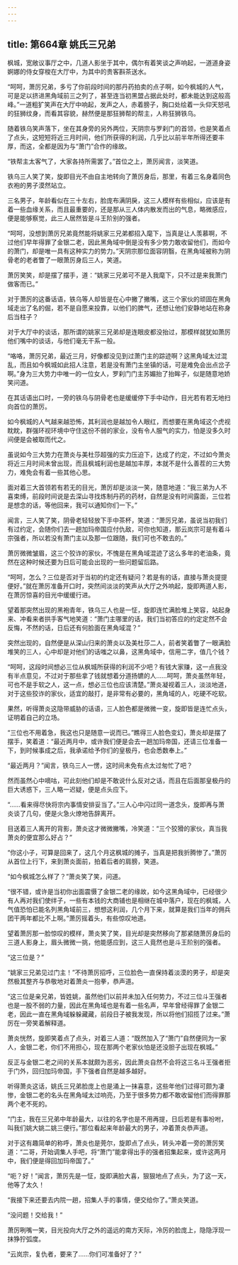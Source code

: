```yaml
---
---
---
```

title: 第664章 姚氏三兄弟
---



枫城，宽敞议事厅之中，几道人影坐于其中，偶尔有着笑谈之声响起，一道道身姿婀娜的侍女穿梭在大厅中，为其中的贵客斟茶送水。

“呵呵，萧厉兄弟，多亏了你前段时间的那丹药拍卖的点子啊，如今枫城的人气，可是足以挤进黑角域前三之列了，甚至连当初黑盟占据此处时，都未能达到这般高峰。”一道粗犷笑声在大厅中响起，发声之人，赤着膀子，胸口处绘着一头仰天怒吼的狂狮纹身，而看其容貌，赫然便是那狂狮帮的帮主，人称狂狮铁乌。

随着铁乌笑声落下，坐在其身旁的另外两位，天阴宗与罗刹门的首领，也是笑着点了点头，这短短将近三月时间，他们所获得的利润，几乎比以前半年所得还要丰厚，而这，全都是因为与“萧门”合作的缘故。

“铁帮主太客气了，大家各持所需罢了。”首位之上，萧厉闻言，淡笑道。

铁乌三人笑了笑，旋即目光不由自主地转向了萧厉身后，那里，有着三名身着同色衣袍的男子漠然站立。

三名男子，年龄看似在三十左右，脸庞布满阴戾，这三人模样有些相似，应该是有着一些血缘关系，而且最重要的，还是那从三人体内散发而出的气息，略微感应，便是能够察觉，此三人居然皆是斗王阶别的强者。

“呵呵，没想到萧厉兄弟竟然能将姚家三兄弟都招入麾下，当真是让人羡慕啊，不过他们早年得罪了金银二老，因此黑角域中倒是没有多少势力敢收留他们，而如今的萧门，却是唯一具有这种实力的势力。”天阴宗那位面容阴翳，在黑角域被称为阴骨老的老者瞥了一眼萧厉身后三人，笑道。

萧厉笑笑，却是摆了摆手，道：“姚家三兄弟可不是入我麾下，只不过是来我萧门做客而已。”

对于萧厉的这番话语，铁乌等人却皆是在心中撇了撇嘴，这三个家伙的顽固在黑角域走出了名的倔，若不是自愿来投靠，以他们的脾气，还想让他们安静地站在称身后当柱子？

对于大厅中的谈话，那所谓的姚家三兄弟却是连眼皮都没抬过，那模样就犹如萧厉他们嘴中的谈话，与他们毫无干系一般。

“咯咯，萧厉兄弟，最近三月，好像都没见到过萧门主的踪迹啊？这黑角域太过混乱，而且如今枫城如此招人注意，若是没有萧门主坐镇的话，可是难免会出点岔子啊。”身为三大势力中唯一的一位女人，罗刹门门主苏媚抬了抬眸子，似是随意地娇笑问道。

在其话语出口时，一旁的铁乌与阴骨老也是缓缓停下手中动作，目光若有若无地扫向首位的萧厉。

如今枫城的人气越来越恐怖，其利润也是越加令人眼红，而想要在黑角域这个虎视眈眈，群强环视环境中守住这份不弱的家业，没有令人服气的实力，怕是没多久时间便是会被取而代之。

虽说如今三大势力在萧炎与美杜莎超强的实力压迫下，达成了约定，不过如今萧炎将近三月时间未曾出现，而且枫城利润也是越加丰厚，本就不是什么善茬的三大势力，难免会有着一些其他心思。

面对着三大首领若有若无的目光，萧厉却是淡淡一笑，随意地道：“我三弟为人不喜束缚，前段时间说是去深山寻找炼制丹药的药材，自然是没有时间露面，三位若是想念的话，等他回来，我可以通知你们一下。”

闻言，三人笑了笑，阴骨老轻轻放下手中茶杯，笑道：“萧厉兄弟，虽说当初我们有过约定，会随你们去一趟加玛帝国应付仇敌，可你也知道，那云岚宗可是有着斗宗强者，所以若没有萧门主以及那一位跟随，我们可也不敢去的。”

萧厉微微皱眉，这三个狡诈的家伙，不愧是在黑角域混迹了这么多年的老油条，竟然在这种时候还要为日后可能会出现的一些问题留后路。

“呵呵，怎么？三位是否对于当初的约定还有疑问？若是有的话，直接与萧炎提提便好。”就在萧厉准备开口时，突然间淡淡的笑声从大厅之外响起，旋即两道人影，在萧厉惊喜的目光中缓缓行进。

望着那突然出现的黑袍青年，铁乌三人也是一怔，旋即连忙满脸堆上笑容，站起身来、冲看来者拱手客气地笑道：“萧门主哪里的话，我们当初答应的约定定然不会反悔，不然的话，日后还有何脸面在黑角域混？”

突然出现的，自然便是从深山归来的萧炎以及美杜莎二人，前者笑着瞥了一眼满脸堆笑的三人，心中却是对他们的话嗤之以鼻，这黑角域中，信用二字，值几个钱？

“呵呵，这段时间想必三位从枫城所获得的利润不少吧？有钱大家赚，这一点我没有半点意见，不过对于那些拿了钱就想着分道扬镳的人……呵呵，萧炎虽然年轻，可也不是手软之人，这一点，想必三位也应该清楚。”萧炎凝视着三人，淡淡地道，对于这些狡诈的家伙，适宜的敲打，是非常有必要的，黑角域的人，吃硬不吃软。

果然，听得萧炎这隐带威胁的话语，三人脸色都是微微一变，旋即皆是连忙点头，证明着自己的立场。

“三位也不用着急，我这也只是随意一说而已。”瞧得三人脸色变幻，萧炎却是摆了摆手，笑着道：“最近两月中，或许我们便是会去一趟加玛帝国，还请三位准备一下，到时候事成之后，我承诺给予你们的皇极丹，也会悉数奉上。”

“最近两月？”闻言，铁乌三人一愣，这时间未免有点太过匆忙了吧？

然而虽然心中嘀咕，可此刻他们却是不敢说什么反对之话，而且在后面那皇极丹的巨大诱惑下，三人略一迟疑，便是点头应下。

“……看来得尽快将宗内事情安排妥当了。”三人心中闪过同一道念头，旋即再与萧炎谈了几句，便是火急火燎地告辞离开。

目送着三人离开的背影，萧炎这才微微撇嘴，冷笑道：“三个狡猾的家伙，真当我萧炎的便宜那么好占？”

“你这小子，可算是回来了，这几个月这枫城的摊子，当真是把我折腾惨了。”萧厉从首位上行下，来到萧炎面前，拍着后者的肩膀，笑道。

“如今枫城怎么样了？”萧炎笑了笑，问道。

“很不错，或许是当初你出面震慑了金银二老的缘故，如今这黑角域中，已经很少有人再对我们使绊子，一些有本钱的大商铺也是相继在城中落户，现在的枫城，人气值恐怕已能名列黑角域前三，想想这利润，几个月下来，就算是我们当年的佣兵团干两年都比不上啊。”萧厉摇着头，有些惊叹地道。

望着萧厉那一脸惊叹的模样，萧炎笑了笑，目光却是突然移向了那紧随萧厉身后的三道人影身上，眉头微微一挑，他能感应到，这三人竟然也是斗王阶别的强者。

“这三位是？”

“姚家三兄弟见过门主！”不待萧厉招呼，三位脸色一直保持着淡漠的男子，却是突然极其整齐与恭敬地对着萧炎一抱拳，恭声道。

“这三位是亲兄弟，皆姓姚，虽然他们以前并未加入任何势力，不过三位斗王强者也是一股不弱的力量，因此在黑角域也是有着一些名声，早年曾经得罪了金银二老，因此一直在黑角域躲躲藏藏，前段日子被我发现，所以将他们招揽了过来。”萧厉在一旁笑着解释道。

萧炎恍然，旋即笑着点了点头，对着三人道：“既然加入了“萧门”自然便同为一家人，金银二老，你们不用担心，现在那两个老家伙怕是还没胆子出现在枫城。”

反正与金银二老之间的关系本就颇为恶劣，因此萧炎自然不会将这三名斗王强者拒于门外，回归加玛帝国，手下强者自然是越多越好。

听得萧炎这话，姚氏三兄弟脸庞上也是涌上一抹喜意，这些年他们过得可颇为凄惨，金银二老的名头在黑角域太过响亮，乃至于很多势力都不敢收留他们而得罪那两个老不死的。

“门主，我在三兄弟中年龄最大，以往的名字也是不用再提，日后若是有事吩咐，叫我们姚大姚二姚三便行。”那位看起来年龄最大的男子，冲着萧炎恭声道。

对于这有趣简单的称呼，萧炎也是莞尔，旋即点了点头，转头冲着一旁的萧厉笑道：“二哥，开始调集人手吧，将“萧门”能拿得出手的强者招集起来，或许这两月中，我们便是得回加玛帝国了。”

“呃？好！”闻言，萧厉先是一怔，旋即满脸大喜，狠狠地点了点头，为了这一天，他等了太久！

“我接下来还要去内院一趟，招集人手的事情，便交给你了。”萧炎笑道。

“没问题！交给我！”

萧厉咧嘴一笑，目光投向大厅之外的遥远的南方天际，冷厉的脸庞上，隐隐浮现一抹狰狞弧度。

“云岚宗，复仇者，要来了……你们可准备好了？”